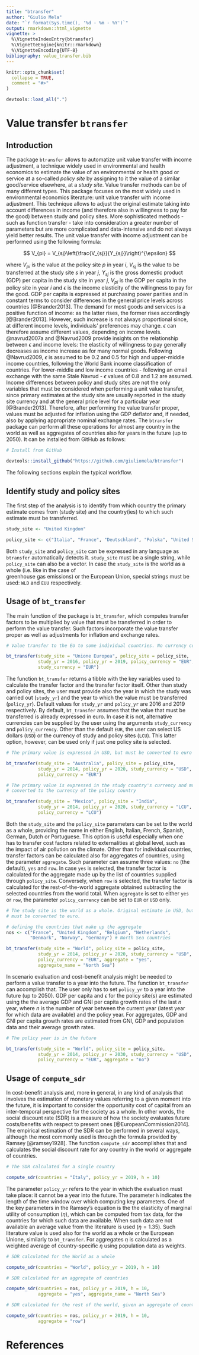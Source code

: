 ```yaml
---
title: "btransfer"
author: "Giulio Mela"
date: "`r format(Sys.time(), '%d - %m - %Y')`"
output: rmarkdown::html_vignette
vignette: >
  %\VignetteIndexEntry{btransfer}
  %\VignetteEngine{knitr::rmarkdown}
  %\VignetteEncoding{UTF-8}
bibliography: value_transfer.bib
---
```


```r
knitr::opts_chunk$set(
  collapse = TRUE,
  comment = "#>"
)
```

```r
devtools::load_all(".")
```

# Value transfer `btransfer`

## Introduction {#intro}

The package `btransfer` allows to automatize unit value transfer with income
adjustment, a technique widely used in environmental and health economics to estimate
the value of an environmental or health good or service at a so-called _policy site_
by assigning to it the value of a similar good/service elsewhere, at a _study site_.
Value transfer methods can be of many different types. This package focuses on the
most widely used in environmental economics literature: unit value transfer with 
income adjustment.
This technique allows to adjust the original estimate taking into account differences
in income (and therefore also in willingness to pay for the good) between study and
policy sites. More sophisticated methods - such as function transfer - take into
consideration a greater number of parameters but are more complicated and
data-intensive and do not always yield better results.
The unit value transfer with income adjustment can be performed using the following
formula:

$$
V_{pi} = V_{sj}\left(\frac{V_{sj}}{Y_{sj}}\right)^{\epsilon}
$$

where $V_{pi}$ is the value at the policy site $p$ in year $i$, $V_{sj}$ is the
value to be transferred at the study site $s$ in year $j$, $Y_{sj}$ is the gross
domestic product (GDP) per capita in the study site in year $j$, $V_{pi}$ is the
GDP per capita in the policy site in year $i$ and $\epsilon$ is the income
elasticity of the willingness to pay for the good.
GDP per capita is expressed at purchasing power parities and in constant terms to
consider differences in the general price levels across countries [@Brander2013].
The demand for most goods and services is a positive function of income: as the 
latter rises, the former rises accordingly [@Brander2013]. However, such increase is not always
proportional since, at different income levels, individuals' preferences may change.
$\epsilon$ can therefore assume different values, depending on income levels.
@navrud2007a and @Navrud2009 provide insights on the relationship between $\epsilon$
and income levels: the elasticity of willingness to pay generally decreases as
income increase as for many normal goods. Following @Navrud2009, $\epsilon$ is assumed
to be $0.2$ and $0.5$ for high and upper-middle income countries, following the
World Bank income classification of countries. For lower-middle and low income
countries - following an email exchange with the same Stale Navrud - $\epsilon$ 
values of $0.8$ and $1.2$ are assumed.
Income differences between policy and study sites are not the only variables that
must be considered when performing a unit value transfer, since primary estimates
at the study site are usually reported in the study site currency and at the general
price level for a particular year [@Brander2013]. Therefore, after performing the
value transfer proper, values must be adjusted for inflation using the GDP deflator
and, if needed, also by applying appropriate nominal exchange rates.
The `btransfer` package can perform all these operations for almost any country
in the world as well as aggregates of countries also for years in the future
(up to 2050). It can be installed from GitHub as follows:

```r

# Install from GitHub

devtools::install_github("https://github.com/giuliomela/btransfer")

```


The following sections explain the typical workflow.

## Identify study and policy sites {#study-policy}

The first step of the analysis is to identify from which country the primary
estimate comes from (study site) and the country(ies) to which such estimate
must be transferred.

```r

study_site <- "United Kingdom"

policy_site <- c("Italia", "France", "Deutschland", "Polska", "United States")

```

Both `study_site` and `policy_site` can be expressed in any language as `btransfer`
automatically detects it. `study_site` must be a single string, while `policy_site`
can also be a vector.
In case the `study_site` is the world as a whole (i.e. like in the case of  
greenhouse gas emissions) or the European Union, special strings must be used:
`WLD` and `EUU` respectively.

## Usage of `bt_transfer`

The main function of the package is `bt_transfer`, which computes transfer factors
to be multiplied by value that must be transferred in order to perform the value
transfer. Such factors incorporate the value transfer proper as well as adjustments
for inflation and exchange rates.

```r

# Value transfer to the EU to some individual countries. No currency conversion.

bt_transfer(study_site = "Unione Europea", policy_site = policy_site, 
            study_yr = 2016, policy_yr = 2019, policy_currency = "EUR",
            study_currency = "EUR")

```

The function `bt_transfer` returns a tibble with the key variables used to calculate
the transfer factor and the transfer factor itself. Other than study and policy
sites, the user must provide also the year in which the study was carried out 
(`study_yr`) and the year to which the value must be transferred (`policy_yr`).
Default values for `study_yr` and `policy_yr` are 2016 and 2019 respectively.
By default, `bt_transfer` assumes that the value that must be transferred is
already expressed in euro. In case it is not, alternative currencies can be
supplied by the user using the arguments `study_currency` and `policy_currency`.
Other than the default `EUR`, the user can select US dollars (`USD`) or the currency
of study and policy sites (`LCU`). This latter option, however, can be used only
if just one policy site is selected.

```r

# The primary value is expressed in USD, but must be converted to euro

bt_transfer(study_site = "Australia", policy_site = policy_site, 
            study_yr = 2014, policy_yr = 2020, study_currency = "USD",
            policy_currency = "EUR")

```

```r

# The primary value is expressed in the study country's currency and must be
# converted to the currency of the policy country

bt_transfer(study_site = "Mexico", policy_site = "India", 
            study_yr = 2014, policy_yr = 2020, study_currency = "LCU",
            policy_currency = "LCU")

```


Both the `study_site` and the `policy_site` parameters can be set to the world
as a whole, providing the name in either English, Italian, French, Spanish,
German, Dutch or Portuguese.
This option is useful especially when one has to transfer cost factors related to externalities
at global level, such as the impact of air pollution on the climate.
Other than for individual countries, transfer factors can be calculated also for
aggregates of countries, using the parameter `aggregate`. Such parameter can assume
three values: `no` (the default), `yes` and `row`. In case `yes` is selected,
the transfer factor is calculated for the aggregate made up by the list of 
countries supplied through `policy_site`. Conversely, when `row` is selected,
the transfer factor is calculated for the rest-of-the-world aggregate obtained
subtracting the selected countries from the world total. When `aggregate` is set
to either `yes` or `row`, the parameter `policy_currency` can be set to `EUR` or
`USD` only.

```r

# The study site is the world as a whole. Original estimate in USD, but value
# must be converted to euro.

# defining the countries that make up the aggregate
nos <- c("France", "United Kingdom", "Belgium", "Netherlands",
         "Denmark", "Norway", "Germany") # North Sea countries

bt_transfer(study_site = "World", policy_site = policy_site, 
            study_yr = 2014, policy_yr = 2020, study_currency = "USD",
            policy_currency = "EUR", aggregate = "yes",
            aggregate_name = "North Sea")


```

In scenario evaluation and cost-benefit analysis might be needed to perform a 
value transfer to a year into the future. The function `bt_transfer` can
accomplish that. The user only has to set `policy_yr` to a year into the future
(up to 2050). GDP per capita and $\epsilon$ for the policy site(s) are estimated
using the the average GDP and GNI per capita growth rates of the last $n$ year,
where $n$ is the number of year between the current year (latest year for which
data are available) and the policy year. For aggregates, GDP and GNI per capita
growth rates are estimated from GNI, GDP and population data and their average
growth rates.

```r

# The policy year is in the future

bt_transfer(study_site = "World", policy_site = policy_site, 
            study_yr = 2014, policy_yr = 2030, study_currency = "USD",
            policy_currency = "EUR", aggregate = "no")


```

## Usage of `compute_sdr`

In cost-benefit analysis and, more in general, in any kind of analysis that
involves the estimation of monetary values referring to a given moment into the
future, it is important to consider the opportunity cost of capital from an
inter-temporal perspective for the society as a whole. In other words, the 
social discount rate (SDR) is a measure of how the society evaluates future
costs/benefits with respect to present ones [@EuropeanCommission2014].
The empirical estimation of the SDR can be performed in several ways, although
the most commonly used is through the formula provided by Ramsey [@ramsey1928].
The function `compute_sdr` accomplishes that and calculates the social discount
rate for any country in the world or aggregate of countries.

```r

# The SDR calculated for a single country

compute_sdr(countries = "Italy", policy_yr = 2019, h = 10)

```

The parameter `policy_yr` refers to the year in which the evaluation must take 
place: it cannot be a year into the future. The parameter `h` indicates the 
length of the time window over which computing key parameters.
One of the key parameters in the Ramsey's equation is the the elasticity of
marginal utility of consumption ($\eta$), which can be computed from tax data, 
for the countries for which such data are available. When such data are not
available an average value from the literature is used ($\eta = 1.35$). Such
literature value is used also for the world as a whole or the European Unione,
similarly to `bt_transfer`. For aggregates $\eta$
is calculated as a weighted average of country-specific $\eta$ using population
data as weights.

```r

# SDR calculated for the World as a whole

compute_sdr(countries = "World", policy_yr = 2019, h = 10)


```

```r

# SDR calculated for an aggregate of countries

compute_sdr(countries = nos, policy_yr = 2019, h = 10,
            aggregate = "yes", aggregate_name = "North Sea")

```

```r

# SDR calculated for the rest of the world, given an aggregate of countries

compute_sdr(countries = nos, policy_yr = 2019, h = 10,
            aggregate = "row")

```

# References {-}
